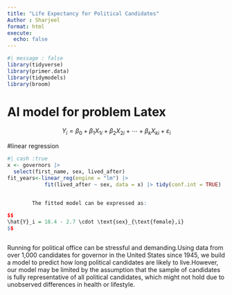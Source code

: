 ```yaml
---
title: "Life Expectancy for Political Candidates"
Author : Sharjeel
format: html
execute: 
  echo: false
---
```


```r
#| message : false
library(tidyverse)
library(primer.data)
library(tidymodels)
library(broom)
```
# AI model for problem Latex
$$
Y_i = \beta_0 + \beta_1 X_{1i} + \beta_2 X_{2i} + \cdots + \beta_k X_{ki} + \varepsilon_i
$$

#linear regression

```r
#| cash :true
x <- governors |>
  select(first_name, sex, lived_after)
fit_years<-linear_reg(engine = "lm") |> 
            fit(lived_after ~ sex, data = x) |> tidy(conf.int = TRUE)


        The fitted model can be expressed as:

$$
\hat{Y}_i = 18.4 - 2.7 \cdot \text{sex}_{\text{female},i}
$$



```


Running for political office can be stressful and demanding.Using data from over 1,000 candidates for governor in the United States since 1945, we build a model to predict how long political candidates are likely to live.However, our model may be limited by the assumption that the sample of candidates is fully representative of all political candidates, which might not hold due to unobserved differences in health or lifestyle.
